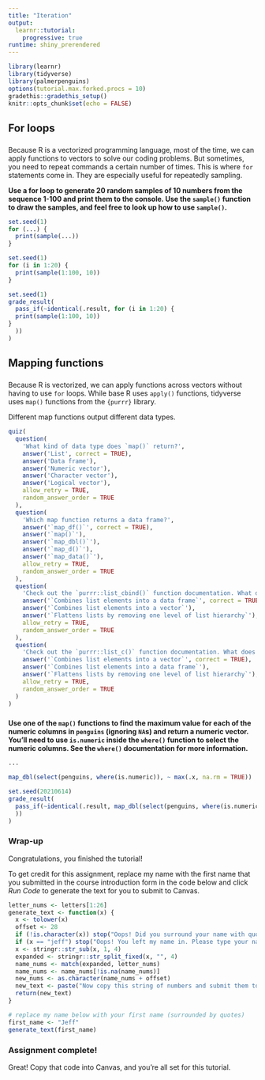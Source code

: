 ```yaml
---
title: "Iteration"
output: 
  learnr::tutorial:
    progressive: true
runtime: shiny_prerendered
---
```


```r
library(learnr)
library(tidyverse)
library(palmerpenguins)
options(tutorial.max.forked.procs = 10)
gradethis::gradethis_setup()
knitr::opts_chunk$set(echo = FALSE)
```



## For loops

### 

Because R is a vectorized programming language, most of the time, we can apply functions to vectors to solve our coding problems. But sometimes, you need to repeat commands a certain number of times. This is where `for` statements come in. They are especially useful for repeatedly sampling.

**Use a for loop to generate 20 random samples of 10 numbers from the sequence 1-100 and print them to the console. Use the `sample()` function to draw the samples, and feel free to look up how to use `sample()`.**

```r
set.seed(1)
for (...) {
  print(sample(...))
}
```

```r
set.seed(1)
for (i in 1:20) {
  print(sample(1:100, 10))
}
```

```r
set.seed(1)
grade_result(
  pass_if(~identical(.result, for (i in 1:20) {
  print(sample(1:100, 10))
}
  ))
)
```

## Mapping functions

###

Because R is vectorized, we can apply functions across vectors without having to use `for` loops. While base R uses `apply()` functions, tidyverse uses `map()` functions from the `{purrr}` library.

Different map functions output different data types.

```r
quiz(
  question(
    'What kind of data type does `map()` return?',
    answer('List', correct = TRUE),
    answer('Data frame'),
    answer('Numeric vector'),
    answer('Character vector'),
    answer('Logical vector'),
    allow_retry = TRUE,
    random_answer_order = TRUE
  ),
  question(
    'Which map function returns a data frame?',
    answer('`map_df()`', correct = TRUE),
    answer('`map()`'),
    answer('`map_dbl()`'),
    answer('`map_d()`'),
    answer('`map_data()`'),
    allow_retry = TRUE,
    random_answer_order = TRUE
  ),
  question(
    'Check out the `purrr::list_cbind()` function documentation. What does this function do?',
    answer('`Combines list elements into a data frame`', correct = TRUE),
    answer('`Combines list elements into a vector`'),
    answer('`Flattens lists by removing one level of list hierarchy`'),
    allow_retry = TRUE,
    random_answer_order = TRUE
  ),
  question(
    'Check out the `purrr::list_c()` function documentation. What does this function do?',
    answer('`Combines list elements into a vector`', correct = TRUE),
    answer('`Combines list elements into a data frame`'),
    answer('`Flattens lists by removing one level of list hierarchy`'),
    allow_retry = TRUE,
    random_answer_order = TRUE
  )
)
```

###


**Use one of the `map()` functions to find the maximum value for each of the numeric columns in `penguins` (ignoring `NA`s) and return a numeric vector. You'll need to use `is.numeric` inside the `where()` function to select the numeric columns. See the `where()` documentation for more information.**

```r
...
```

```r
map_dbl(select(penguins, where(is.numeric)), ~ max(.x, na.rm = TRUE))
```

```r
set.seed(20210614)
grade_result(
  pass_if(~identical(.result, map_dbl(select(penguins, where(is.numeric)), ~ max(.x, na.rm = TRUE))
  ))
)
```

### 

### Wrap-up

Congratulations, you finished the tutorial!

To get credit for this assignment, replace my name with the first name that you submitted in the course introduction form in the code below and click *Run Code* to generate the text for you to submit to Canvas. 

```r
letter_nums <- letters[1:26]
generate_text <- function(x) {
  x <- tolower(x)
  offset <- 28
  if (!is.character(x)) stop("Oops! Did you surround your name with quotation marks?")
  if (x == "jeff") stop("Oops! You left my name in. Please type your name.")
  x <- stringr::str_sub(x, 1, 4)
  expanded <- stringr::str_split_fixed(x, "", 4)
  name_nums <- match(expanded, letter_nums)
  name_nums <- name_nums[!is.na(name_nums)]
  new_nums <- as.character(name_nums + offset)
  new_text <- paste("Now copy this string of numbers and submit them to Canvas:", stringr::str_c(new_nums, collapse = ""))
  return(new_text)
}
```

```r
# replace my name below with your first name (surrounded by quotes)
first_name <- "Jeff"
generate_text(first_name)
```

### Assignment complete!

Great! Copy that code into Canvas, and you're all set for this tutorial.
